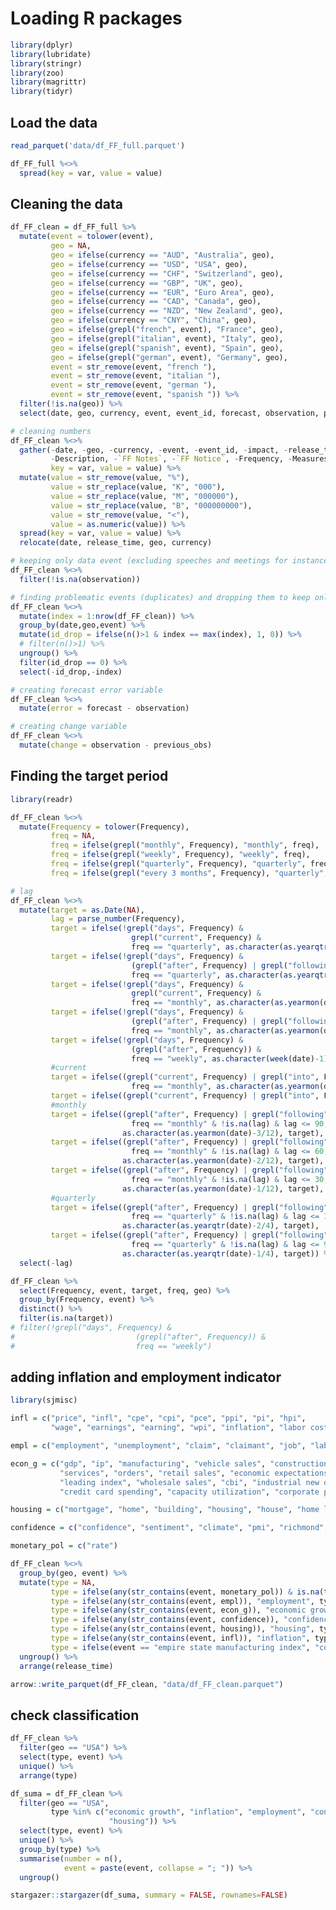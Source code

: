# Loading R packages
```r
library(dplyr)
library(lubridate)
library(stringr)
library(zoo)
library(magrittr)
library(tidyr)
```

## Load the data
```r
read_parquet('data/df_FF_full.parquet')

df_FF_full %<>%
  spread(key = var, value = value)
```

## Cleaning the data 
```r
df_FF_clean = df_FF_full %>%
  mutate(event = tolower(event),
         geo = NA,
         geo = ifelse(currency == "AUD", "Australia", geo),
         geo = ifelse(currency == "USD", "USA", geo),
         geo = ifelse(currency == "CHF", "Switzerland", geo),
         geo = ifelse(currency == "GBP", "UK", geo),
         geo = ifelse(currency == "EUR", "Euro Area", geo),
         geo = ifelse(currency == "CAD", "Canada", geo),
         geo = ifelse(currency == "NZD", "New Zealand", geo),
         geo = ifelse(currency == "CNY", "China", geo),
         geo = ifelse(grepl("french", event), "France", geo),
         geo = ifelse(grepl("italian", event), "Italy", geo),
         geo = ifelse(grepl("spanish", event), "Spain", geo),
         geo = ifelse(grepl("german", event), "Germany", geo),
         event = str_remove(event, "french "),
         event = str_remove(event, "italian "),
         event = str_remove(event, "german "),
         event = str_remove(event, "spanish ")) %>%
  filter(!is.na(geo)) %>%
  select(date, geo, currency, event, event_id, forecast, observation, previous_obs, impact, release_time, Description, `FF Notes`, `FF Notice`, Frequency, Measures)

# cleaning numbers
df_FF_clean %<>%
  gather(-date, -geo, -currency, -event, -event_id, -impact, -release_time,
         -Description, -`FF Notes`, -`FF Notice`, -Frequency, -Measures,
         key = var, value = value) %>%
  mutate(value = str_remove(value, "%"),
         value = str_replace(value, "K", "000"),
         value = str_replace(value, "M", "000000"),
         value = str_replace(value, "B", "000000000"),
         value = str_remove(value, "<"),
         value = as.numeric(value)) %>%
  spread(key = var, value = value) %>%
  relocate(date, release_time, geo, currency)

# keeping only data event (excluding speeches and meetings for instance)
df_FF_clean %<>%
  filter(!is.na(observation))

# finding problematic events (duplicates) and dropping them to keep only single events (for now)
df_FF_clean %<>%
  mutate(index = 1:nrow(df_FF_clean)) %>%
  group_by(date,geo,event) %>%
  mutate(id_drop = ifelse(n()>1 & index == max(index), 1, 0)) %>%
  # filter(n()>1) %>%
  ungroup() %>%
  filter(id_drop == 0) %>%
  select(-id_drop,-index)

# creating forecast error variable
df_FF_clean %<>%
  mutate(error = forecast - observation)

# creating change variable
df_FF_clean %<>%
  mutate(change = observation - previous_obs)
```

## Finding the target period
```r
library(readr)

df_FF_clean %<>%
  mutate(Frequency = tolower(Frequency),
         freq = NA,
         freq = ifelse(grepl("monthly", Frequency), "monthly", freq),
         freq = ifelse(grepl("weekly", Frequency), "weekly", freq),
         freq = ifelse(grepl("quarterly", Frequency), "quarterly", freq),
         freq = ifelse(grepl("every 3 months", Frequency), "quarterly", freq))

# lag
df_FF_clean %<>%
  mutate(target = as.Date(NA),
         lag = parse_number(Frequency),
         target = ifelse(!grepl("days", Frequency) &
                           grepl("current", Frequency) &
                           freq == "quarterly", as.character(as.yearqtr(date)), target),
         target = ifelse(!grepl("days", Frequency) &
                           (grepl("after", Frequency) | grepl("following", Frequency)) &
                           freq == "quarterly", as.character(as.yearqtr(date)-1/4), target),
         target = ifelse(!grepl("days", Frequency) &
                           grepl("current", Frequency) &
                           freq == "monthly", as.character(as.yearmon(date)), target),
         target = ifelse(!grepl("days", Frequency) &
                           (grepl("after", Frequency) | grepl("following", Frequency)) &
                           freq == "monthly", as.character(as.yearmon(date)-1/12), target),
         target = ifelse(!grepl("days", Frequency) &
                           (grepl("after", Frequency)) &
                           freq == "weekly", as.character(week(date)-1), target),
         #current
         target = ifelse((grepl("current", Frequency) | grepl("into", Frequency)) &
                           freq == "monthly", as.character(as.yearmon(date)), target),
         target = ifelse((grepl("current", Frequency) | grepl("into", Frequency) | grepl("before", Frequency)) & freq == "quarterly", as.character(as.yearqtr(date)), target),
         #monthly
         target = ifelse((grepl("after", Frequency) | grepl("following", Frequency)) &
                           freq == "monthly" & !is.na(lag) & lag <= 90,
                         as.character(as.yearmon(date)-3/12), target),
         target = ifelse((grepl("after", Frequency) | grepl("following", Frequency)) &
                           freq == "monthly" & !is.na(lag) & lag <= 60,
                         as.character(as.yearmon(date)-2/12), target),
         target = ifelse((grepl("after", Frequency) | grepl("following", Frequency)) &
                           freq == "monthly" & !is.na(lag) & lag <= 30,
                         as.character(as.yearmon(date)-1/12), target),
         #quarterly
         target = ifelse((grepl("after", Frequency) | grepl("following", Frequency)) &
                           freq == "quarterly" & !is.na(lag) & lag <= 180,
                         as.character(as.yearqtr(date)-2/4), target),
         target = ifelse((grepl("after", Frequency) | grepl("following", Frequency)) &
                           freq == "quarterly" & !is.na(lag) & lag <= 90,
                         as.character(as.yearqtr(date)-1/4), target)) %>%
  select(-lag)

df_FF_clean %>%
  select(Frequency, event, target, freq, geo) %>%
  group_by(Frequency, event) %>%
  distinct() %>%
  filter(is.na(target))
# filter(!grepl("days", Frequency) &
#                           (grepl("after", Frequency)) &
#                           freq == "weekly")
```

## adding inflation and employment indicator
```r
library(sjmisc)

infl = c("price", "infl", "cpe", "cpi", "pce", "ppi", "pi", "hpi",
         "wage", "earnings", "earning", "wpi", "inflation", "labor cost", "cost")

empl = c("employment", "unemployment", "claim", "claimant", "job", "labor market")

econ_g = c("gdp", "ip", "manufacturing", "vehicle sales", "construction",
           "services", "orders", "retail sales", "economic expectations",
           "leading index", "wholesale sales", "cbi", "industrial new orders",
           "credit card spending", "capacity utilization", "corporate profits", "production", "spending", "income")

housing = c("mortgage", "home", "building", "housing", "house", "home loans")

confidence = c("confidence", "sentiment", "climate", "pmi", "richmond", "chicago", "optimism", "manufacturing index", "empire state", "nfib")

monetary_pol = c("rate")

df_FF_clean %<>%
  group_by(geo, event) %>%
  mutate(type = NA,
         type = ifelse(any(str_contains(event, monetary_pol)) & is.na(type), "monetary_pol", type),
         type = ifelse(any(str_contains(event, empl)), "employment", type),
         type = ifelse(any(str_contains(event, econ_g)), "economic growth", type),
         type = ifelse(any(str_contains(event, confidence)), "confidence", type),
         type = ifelse(any(str_contains(event, housing)), "housing", type),
         type = ifelse(any(str_contains(event, infl)), "inflation", type),
         type = ifelse(event == "empire state manufacturing index", "confidence", type)) %>%
  ungroup() %>%
  arrange(release_time)

arrow::write_parquet(df_FF_clean, "data/df_FF_clean.parquet")
```

## check classification
```r
df_FF_clean %>%
  filter(geo == "USA") %>%
  select(type, event) %>%
  unique() %>%
  arrange(type)

df_suma = df_FF_clean %>%
  filter(geo == "USA",
         type %in% c("economic growth", "inflation", "employment", "confidence",
                      "housing")) %>%
  select(type, event) %>%
  unique() %>%
  group_by(type) %>%
  summarise(number = n(),
            event = paste(event, collapse = "; ")) %>%
  ungroup()

stargazer::stargazer(df_suma, summary = FALSE, rownames=FALSE)
```

